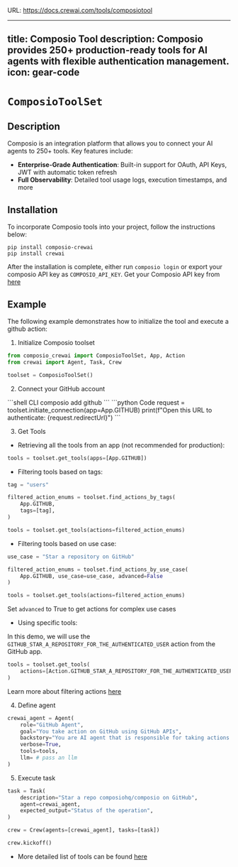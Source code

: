URL: https://docs.crewai.com/tools/composiotool

---
title: Composio Tool
description: Composio provides 250+ production-ready tools for AI agents with flexible authentication management.
icon: gear-code
---

# `ComposioToolSet`

## Description
Composio is an integration platform that allows you to connect your AI agents to 250+ tools. Key features include:

- **Enterprise-Grade Authentication**: Built-in support for OAuth, API Keys, JWT with automatic token refresh
- **Full Observability**: Detailed tool usage logs, execution timestamps, and more

## Installation

To incorporate Composio tools into your project, follow the instructions below:

```shell
pip install composio-crewai
pip install crewai
```

After the installation is complete, either run `composio login` or export your composio API key as `COMPOSIO_API_KEY`. Get your Composio API key from [here](https://app.composio.dev)

## Example

The following example demonstrates how to initialize the tool and execute a github action:

1. Initialize Composio toolset

```python Code
from composio_crewai import ComposioToolSet, App, Action
from crewai import Agent, Task, Crew

toolset = ComposioToolSet()
```

2. Connect your GitHub account
<CodeGroup>
```shell CLI
composio add github
```
```python Code
request = toolset.initiate_connection(app=App.GITHUB)
print(f"Open this URL to authenticate: {request.redirectUrl}")
```
</CodeGroup>

3. Get Tools

- Retrieving all the tools from an app (not recommended for production):
```python Code
tools = toolset.get_tools(apps=[App.GITHUB])
```

- Filtering tools based on tags:
```python Code
tag = "users"

filtered_action_enums = toolset.find_actions_by_tags(
    App.GITHUB,
    tags=[tag], 
)

tools = toolset.get_tools(actions=filtered_action_enums)
```

- Filtering tools based on use case:
```python Code
use_case = "Star a repository on GitHub"

filtered_action_enums = toolset.find_actions_by_use_case(
    App.GITHUB, use_case=use_case, advanced=False
)

tools = toolset.get_tools(actions=filtered_action_enums)
```
<Tip>Set `advanced` to True to get actions for complex use cases</Tip>

- Using specific tools:

In this demo, we will use the `GITHUB_STAR_A_REPOSITORY_FOR_THE_AUTHENTICATED_USER` action from the GitHub app.
```python Code
tools = toolset.get_tools(
    actions=[Action.GITHUB_STAR_A_REPOSITORY_FOR_THE_AUTHENTICATED_USER]
)
```
Learn more about filtering actions [here](https://docs.composio.dev/patterns/tools/use-tools/use-specific-actions)

4. Define agent

```python Code
crewai_agent = Agent(
    role="GitHub Agent",
    goal="You take action on GitHub using GitHub APIs",
    backstory="You are AI agent that is responsible for taking actions on GitHub on behalf of users using GitHub APIs",
    verbose=True,
    tools=tools,
    llm= # pass an llm
)
```

5. Execute task

```python Code
task = Task(
    description="Star a repo composiohq/composio on GitHub",
    agent=crewai_agent,
    expected_output="Status of the operation",
)

crew = Crew(agents=[crewai_agent], tasks=[task])

crew.kickoff()
```

* More detailed list of tools can be found [here](https://app.composio.dev)
